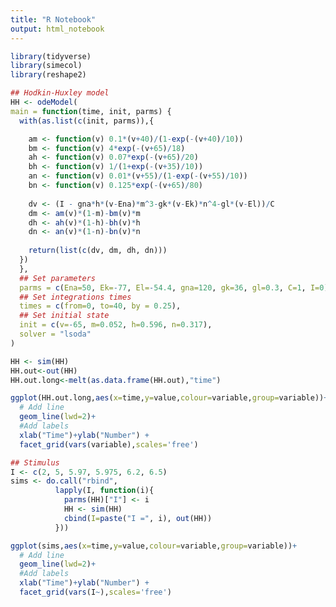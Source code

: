 ```yaml
---
title: "R Notebook"
output: html_notebook
---
```

```r
library(tidyverse)
library(simecol)
library(reshape2)
```

```r

## Hodkin-Huxley model
HH <- odeModel(
main = function(time, init, parms) {
  with(as.list(c(init, parms)),{

    am <- function(v) 0.1*(v+40)/(1-exp(-(v+40)/10))
    bm <- function(v) 4*exp(-(v+65)/18)
    ah <- function(v) 0.07*exp(-(v+65)/20)
    bh <- function(v) 1/(1+exp(-(v+35)/10))
    an <- function(v) 0.01*(v+55)/(1-exp(-(v+55)/10))
    bn <- function(v) 0.125*exp(-(v+65)/80)
    
    dv <- (I - gna*h*(v-Ena)*m^3-gk*(v-Ek)*n^4-gl*(v-El))/C
    dm <- am(v)*(1-m)-bm(v)*m
    dh <- ah(v)*(1-h)-bh(v)*h
    dn <- an(v)*(1-n)-bn(v)*n
    
    return(list(c(dv, dm, dh, dn)))
  })
  },
  ## Set parameters
  parms = c(Ena=50, Ek=-77, El=-54.4, gna=120, gk=36, gl=0.3, C=1, I=0),
  ## Set integrations times
  times = c(from=0, to=40, by = 0.25),
  ## Set initial state
  init = c(v=-65, m=0.052, h=0.596, n=0.317),
  solver = "lsoda"
)
```
```r
HH <- sim(HH)
HH.out<-out(HH)
HH.out.long<-melt(as.data.frame(HH.out),"time")
```
```r
ggplot(HH.out.long,aes(x=time,y=value,colour=variable,group=variable))+
  # Add line
  geom_line(lwd=2)+
  #Add labels
  xlab("Time")+ylab("Number") +
  facet_grid(vars(variable),scales='free')
```

```r
## Stimulus
I <- c(2, 5, 5.97, 5.975, 6.2, 6.5)
sims <- do.call("rbind",
          lapply(I, function(i){
            parms(HH)["I"] <- i
            HH <- sim(HH)
            cbind(I=paste("I =", i), out(HH))
          }))
```
```r
ggplot(sims,aes(x=time,y=value,colour=variable,group=variable))+
  # Add line
  geom_line(lwd=2)+
  #Add labels
  xlab("Time")+ylab("Number") +
  facet_grid(vars(I~),scales='free')
```
